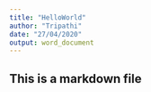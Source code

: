 ```yaml
---
title: "HelloWorld"
author: "Tripathi"
date: "27/04/2020"
output: word_document
---
```



## This is a markdown file

